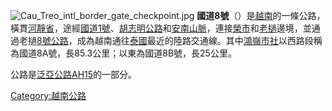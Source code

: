 [[File:Cau_Treo_intl_border_gate_checkpoint.jpg|right]]
'''國道8號'''（{{vie|v=Quốc lộ 8|hn=國路8}}）是[[越南|越南]]的一條公路，橫貫[[河靜省|河靜省]]，途經[[國道1號_(越南)|國道1號]]、[[胡志明公路|胡志明公路]]和[[安南山脈|安南山脈]]，連接[[榮市|榮市]]和[[老撾|老撾]]邊境，並通過老撾[[8號公路_(寮國)|8號公路]]，成為越南通往[[泰國|泰國]]最近的陸路交通線。其中[[鴻嶺市社|鴻嶺市社]]以西路段稱為國道8A號，長85.3公里；以東為國道8B號，長25公里。

公路是[[泛亞公路|泛亞公路]][[AH15|AH15]]的一部分。
[[Category:越南公路|Category:越南公路]]